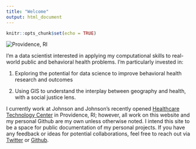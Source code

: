 ```yaml
---
title: "Welcome"
output: html_document
---
```


```r
knitr::opts_chunk$set(echo = TRUE)
```

![](images/Providence.jpg "Providence, RI")

I'm a data scientist interested in applying my computational skills to real-world public and behavioral health problems. I'm particularly invested in:

1) Exploring the potential for data science to improve behavioral health research and outcomes

2) Using GIS to understand the interplay between geography and health, with a social justice lens.

I currently work at Johnson and Johnson's recently opened [Healthcare Technology Center](http://www.providencejournal.com/news/20170914/in-providences-jewelry-district-glimpse-of-ris-future-tech-economy) in Providence, RI; however, all work on this website and my personal Github are my own unless otherwise noted. I intend this site to be a space for public documentation of my personal projects. If you have any feedback or ideas for potential collaborations, feel free to reach out via [Twitter](https://twitter.com/saraheltinge) or [Github](https://github.com/eltinge). 